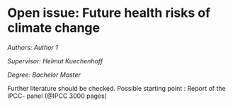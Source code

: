 # Open issue: Future health risks of climate change {#he5}

*Authors: Author 1*

*Supervisor: Helmut Kuechenhoff*

*Degree: Bachelor Master  *   

Further literature should be checked. 
Possible starting point : 
Report of the IPCC- panel (@IPCC 3000 pages) 


